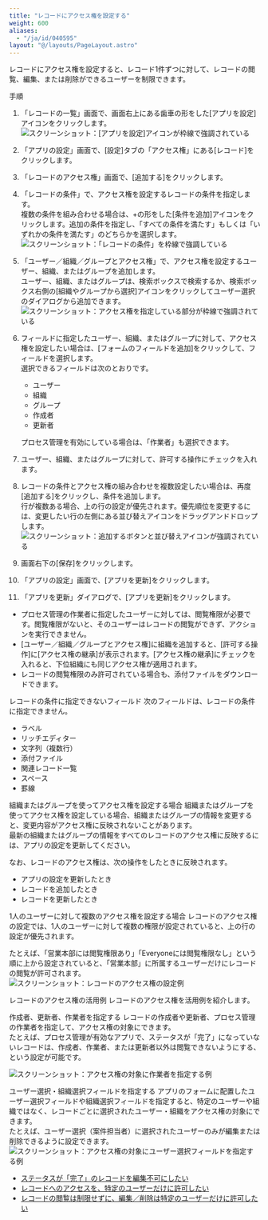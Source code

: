 ```yaml
---
title: "レコードにアクセス権を設定する"
weight: 600
aliases:
  - "/ja/id/040595"
layout: "@/layouts/PageLayout.astro"
---
```




レコードにアクセス権を設定すると、レコード1件ずつに対して、レコードの閲覧、編集、または削除ができるユーザーを制限できます。

<Heading id="rights_record_rights_10">手順</Heading>
1. 「レコードの一覧」画面で、画面右上にある歯車の形をした[アプリを設定]アイコンをクリックします。  
   <Img src="/k/kintone/img/settings_new_icon.png" alt="スクリーンショット：[アプリを設定]アイコンが枠線で強調されている" />

1. 「アプリの設定」画面で、[設定]タブの「アクセス権」にある[レコード]をクリックします。

1. 「レコードのアクセス権」画面で、[追加する]をクリックします。

1. 「レコードの条件」で、アクセス権を設定するレコードの条件を指定します。  
  複数の条件を組み合わせる場合は、+の形をした[条件を追加]アイコンをクリックします。追加の条件を指定し、「すべての条件を満たす」もしくは「いずれかの条件を満たす」のどちらかを選択します。
   <Img src="/k/kintone/img-ja/record_rights_02.png" alt="スクリーンショット：「レコードの条件」を枠線で強調している" />

1. 「ユーザー／組織／グループとアクセス権」で、アクセス権を設定するユーザー、組織、またはグループを追加します。  
  ユーザー、組織、またはグループは、検索ボックスで検索するか、検索ボックス右側の[組織やグループから選択]アイコンをクリックしてユーザー選択のダイアログから追加できます。  
   <Img src="/k/kintone/img-ja/record_rights_03.png" alt="スクリーンショット：アクセス権を指定している部分が枠線で強調されている" />

1. フィールドに指定したユーザー、組織、またはグループに対して、アクセス権を設定したい場合は、[フォームのフィールドを追加]をクリックして、フィールドを選択します。  
   選択できるフィールドは次のとおりです。
   * ユーザー
   * 組織
   * グループ
   * 作成者
   * 更新者

   プロセス管理を有効にしている場合は、「作業者」も選択できます。

1. ユーザー、組織、またはグループに対して、許可する操作にチェックを入れます。

1. レコードの条件とアクセス権の組み合わせを複数設定したい場合は、再度[追加する]をクリックし、条件を追加します。  
  行が複数ある場合、上の行の設定が優先されます。優先順位を変更するには、変更したい行の左側にある並び替えアイコンをドラッグアンドドロップします。  
   <Img src="/k/kintone/img-ja/record_rights_07.png" alt="スクリーンショット：追加するボタンと並び替えアイコンが強調されている" />

1. 画面右下の[保存]をクリックします。

1. 「アプリの設定」画面で、[アプリを更新]をクリックします。

1. 「アプリを更新」ダイアログで、[アプリを更新]をクリックします。

<Note>

* プロセス管理の作業者に指定したユーザーに対しては、閲覧権限が必要です。閲覧権限がないと、そのユーザーはレコードの閲覧ができず、アクションを実行できません。
* [ユーザー／組織／グループとアクセス権]に組織を追加すると、[許可する操作]に[アクセス権の継承]が表示されます。[アクセス権の継承]にチェックを入れると、下位組織にも同じアクセス権が適用されます。
* レコードの閲覧権限のみ許可されている場合も、添付ファイルをダウンロードできます。

</Note>

<Heading id="rights_record_rights_20">レコードの条件に指定できないフィールド</Heading>
次のフィールドは、レコードの条件に指定できません。

* ラベル
* リッチエディター
* 文字列（複数行）
* 添付ファイル
* 関連レコード一覧
* スペース
* 罫線

<Heading id="rights_record_rights_30">組織またはグループを使ってアクセス権を設定する場合</Heading>
組織またはグループを使ってアクセス権を設定している場合、組織またはグループの情報を変更すると、変更内容がアクセス権に反映されないことがあります。  
最新の組織またはグループの情報をすべてのレコードのアクセス権に反映するには、アプリの設定を更新してください。

なお、レコードのアクセス権は、次の操作をしたときに反映されます。

* アプリの設定を更新したとき
* レコードを追加したとき
* レコードを更新したとき

<Heading id="rights_record_rights_50">1人のユーザーに対して複数のアクセス権を設定する場合</Heading>
レコードのアクセス権の設定では、1人のユーザーに対して複数の権限が設定されていると、上の行の設定が優先されます。

たとえば、「営業本部には閲覧権限あり」「Everyoneには閲覧権限なし」という順に上から設定されていると、「営業本部」に所属するユーザーだけにレコードの閲覧が許可されます。
<Img src="/k/kintone/img-ja/record_rights_08.png" alt="スクリーンショット：レコードのアクセス権の設定例" />

<Heading id="rights_record_rights_60">レコードのアクセス権の活用例</Heading>
レコードのアクセス権を活用例を紹介します。

<Heading level={3} id="rights_record_rights_6010">作成者、更新者、作業者を指定する</Heading>
レコードの作成者や更新者、プロセス管理の作業者を指定して、アクセス権の対象にできます。  
たとえば、プロセス管理が有効なアプリで、ステータスが「完了」になっていないレコードは、作成者、作業者、または更新者以外は閲覧できないようにする、という設定が可能です。

<Img src="/k/kintone/img-ja/record_rights_06.png" alt="スクリーンショット：アクセス権の対象に作業者を指定する例" />

<Heading level={3} id="rights_record_rights_6020">ユーザー選択・組織選択フィールドを指定する</Heading>
アプリのフォームに配置したユーザー選択フィールドや組織選択フィールドを指定すると、特定のユーザーや組織ではなく、レコードごとに選択されたユーザー・組織をアクセス権の対象にできます。  
たとえば、ユーザー選択（案件担当者）に選択されたユーザーのみが編集または削除できるように設定できます。
<Img src="/k/kintone/img-ja/record_rights_05.png" alt="スクリーンショット：アクセス権の対象にユーザー選択フィールドを指定する例" />

<Reference>

* [ステータスが「完了」のレコードを編集不可にしたい](/k/ja/id/040596.html)  
* [レコードへのアクセスを、特定のユーザーだけに許可したい](/k/ja/id/040597.html)  
* [レコードの閲覧は制限せずに、編集／削除は特定のユーザーだけに許可したい](/k/ja/id/040598.html)

</Reference>
